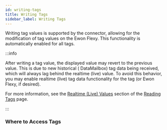 ```yaml
---
id: writing-tags
title: Writing Tags
sidebar_label: Writing Tags
---
```



Writing tag values is supported by the connector, allowing for the modification of tag values on the Ewon Flexy. This
functionality is automatically enabled for all tags.

:::info

After writing a tag value, the displayed value may revert to the previous value. This is due to new historical (
DataMailbox) tag data being received, which will always lag behind the realtime (live) value. To avoid this behavior,
you may enable realtime (live) tag data functionality for the tag (or Ewon Flexy, if desired).

For more information, see the [Realtime (Live) Values](04-READING_TAGS.mdx#realtime-live-values) section of the
[Reading Tags](04-READING_TAGS.mdx) page.

:::

### Where to Access Tags

<AccessingTagsPartial />
